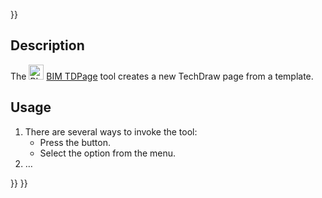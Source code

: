 <languages/>
{{UnfinishedDocu{{#translation:}}}}
<translate>

<!--T:1-->
{{Docnav
|[[BIM_Shape2DCut|Shape2DCut]]
|[[BIM_TDView|TDView]]
|[[BIM_Workbench|BIM]]
|IconL=BIM_Shape2DCut.svg
|IconR=BIM_TDView.svg
|IconC=Workbench_BIM.svg
}}

<!--T:2-->
{{GuiCommand
|Name=BIM TDPage
|MenuLocation=Annotation → Page
|Workbenches=[[BIM_Workbench|BIM]]
|Shortcut=
|Version=1.0
|SeeAlso=
}}

== Description == <!--T:3-->

<!--T:4-->
The [[Image:BIM_TDPage.svg|24px]] [[BIM_TDPage|BIM TDPage]] tool creates a new TechDraw page from a template.

==Usage== <!--T:5-->

<!--T:6-->
# There are several ways to invoke the tool:
#* Press the {{Button|[[Image:BIM_TDPage.svg|16px]] [[BIM_TDPage|Page]]}} button.
#* Select the {{MenuCommand|Annotation → [[Image:BIM_TDPage.svg|16px]] Page}} option from the menu.
# …


<!--T:7-->
{{Docnav
|[[BIM_Shape2DCut|Shape2DCut]]
|[[BIM_TDView|TDView]]
|[[BIM_Workbench|BIM]]
|IconL=BIM_Shape2DCut.svg
|IconR=BIM_TDView.svg
|IconC=Workbench_BIM.svg
}}

</translate>
{{BIM_Tools_navi{{#translation:}}}}
{{Userdocnavi{{#translation:}}}}